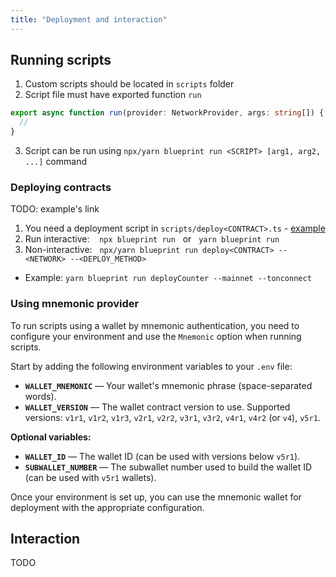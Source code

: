 ```yaml
---
title: "Deployment and interaction"
---
```


## Running scripts

1. Custom scripts should be located in `scripts` folder
2. Script file must have exported function `run`
```ts
export async function run(provider: NetworkProvider, args: string[]) {
  //
}
```
3. Script can be run using `npx/yarn blueprint run <SCRIPT> [arg1, arg2, ...]` command

### Deploying contracts

TODO: example's link
1. You need a deployment script in `scripts/deploy<CONTRACT>.ts` - [example](/example/scripts/deployCounter.ts)
2. Run interactive: &nbsp;&nbsp; `npx blueprint run` &nbsp; or &nbsp; `yarn blueprint run`
3. Non-interactive: &nbsp; `npx/yarn blueprint run deploy<CONTRACT> --<NETWORK> --<DEPLOY_METHOD>`
  * Example: `yarn blueprint run deployCounter --mainnet --tonconnect`

### Using mnemonic provider

To run scripts using a wallet by mnemonic authentication, you need to configure your environment and use the `Mnemonic` option when running scripts.

Start by adding the following environment variables to your `.env` file:
* **`WALLET_MNEMONIC`** — Your wallet's mnemonic phrase (space-separated words).
* **`WALLET_VERSION`** — The wallet contract version to use. Supported versions: `v1r1`, `v1r2`, `v1r3`, `v2r1`, `v2r2`, `v3r1`, `v3r2`, `v4r1`, `v4r2` (or `v4`), `v5r1`.

**Optional variables:**
* **`WALLET_ID`** — The wallet ID (can be used with versions below `v5r1`).
* **`SUBWALLET_NUMBER`** — The subwallet number used to build the wallet ID (can be used with `v5r1` wallets).

Once your environment is set up, you can use the mnemonic wallet for deployment with the appropriate configuration.

## Interaction

TODO